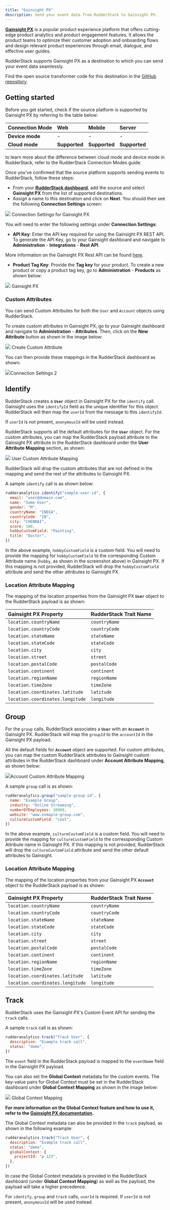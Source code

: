 ```yaml
---
title: "Gainsight PX"
description: Send your event data from RudderStack to Gainsight PX.
---
```


[**Gainsight PX**](https://www.gainsight.com/product-experience/) is a popular product experience platform that offers cutting-edge product analytics and product engagement features. It allows the product teams to optimize their customer adoption and onboarding flows and design relevant product experiences through email, dialogue, and effective user guides.

RudderStack supports Gainsight PX as a destination to which you can send your event data seamlessly.

<div class="infoBlock">
Find the open source transformer code for this destination in the <a href="https://github.com/rudderlabs/rudder-transformer/tree/master/src/v0/destinations/gainsight_px">GitHub repository</a>.
</div>

## Getting started

Before you get started, check if the source platform is supported by Gainsight PX by referring to the table below:

| **Connection Mode** | **Web**       | **Mobile**    | **Server**    |
| :------------------ | :------------ | :------------ | :------------ |
| **Device mode**     | -             | -             | -             |
| **Cloud mode**      | **Supported** | **Supported** | **Supported** |

<div class="infoBlock">
to learn more about the difference between cloud mode and device mode in RudderStack, refer to the <Link to="/destinations/rudderstack-connection-modes/">RudderStack Connection Modes</Link> guide.
</div>

Once you've confirmed that the source platform supports sending events to RudderStack, follow these steps:

- From your [**RudderStack dashboard**](https://app.rudderlabs.com/), add the source and select **Gainsight PX** from the list of supported destinations.
- Assign a name to this destination and click on **Next**. You should then see the following **Connection Settings** screen:

<img src="../../assets/gainsight-px-connection-settings-1.png" />
<span class="imageTitle">Connection Settings for Gainsight PX</span>

You will need to enter the following settings under **Connection Settings**:

- **API Key**: Enter the API key required for using the Gainsight PX REST API. To generate the API Key, go to your Gainsight dashboard and navigate to **Administration** - **Integrations** - **Rest API**.

<div class="infoBlock">

More information on the Gainsight PX Rest API can be found <a href="https://support.gainsight.com/PX/API_for_Developers/02Usage_of_Different_APIs/Work_with_the_Gainsight_PX_REST_API">here</a>.

</div>

- **Product Tag Key**: Provide the **Tag key** for your product. To create a new product or copy a product tag key, go to **Administration** - **Products** as shown below:

<img src="../../assets/gainsight-px-product-tag.png" />
<span class="imageTitle">Gainsight PX</span>

### Custom Attributes

You can send Custom Attributes for both the `User` and `Account` objects using RudderStack.

To create custom attributes in Gainsight PX, go to your Gainsight dashboard and navigate to **Administration** - **Attributes**. Then, click on the **New Attribute** button as shown in the image below:

<img src="../../assets/gainsight-px-create-attribute.png" />
<span class="imageTitle">Create Custom Attribute</span>

You can then provide these mappings in the RudderStack dashboard as shown:

<img src="https://user-images.githubusercontent.com/59817155/123422602-119dae80-d5dc-11eb-869f-6c796c821821.png" /><span class="imageTitle">Connection Settings 2</span>

## Identify

RudderStack creates a **`User`** object in Gainsight PX for the `identify` call. Gainsight uses the `identifyId` field as the unique identifier for this object. RudderStack will then map the `userId` from the message to this `identifyId`.

<div class="infoBlock">

If <code class="inline-code">userId</code> is not present, <code class="inline-code">anonymousId</code> will be used instead.

</div>

RudderStack supports all the default attributes for the **`User`** object. For the custom attributes, you can map the RudderStack payload attribute to the Gainsight PX attribute in the RudderStack dashboard under the **User Attribute Mapping** section, as shown:

<img src="../../assets/gainsight-px-user-attribute-mapping-1.png" />
<span class="imageTitle">User Custom Attribute Mapping</span>

<div class="warningBlock">

RudderStack will drop the custom attributes that are not defined in the mapping and send the rest of the attributes to Gainsight PX.

</div>

A sample `identify` call is as shown below:

```javascript
rudderanalytics.identify("sample-user-id", {
  email: "user@domain.com",
  name: "Some User",
  gender: "M",
  countryName: "INDIA",
  countryCode: "IN",
  city: "CHENNAI",
  score: 100,
  hobbyCustomField: "Painting",
  title: "Doctor",
})
```

In the above example, `hobbyCustomField` is a custom field. You will need to provide the mapping for `hobbyCustomField` to the corresponding Custom Attribute name \(`hobby`, as shown in the screenshot above\) in Gainsight PX. If this mapping is not provided, RudderStack will drop the `hobbyCustomField` attribute and send the other attributes to Gainsight PX.

### Location Attribute Mapping

The mapping of the location properties from the Gainsight PX **`User`** object to the RudderStack payload is as shown:

| **Gainsight PX Property**        | **RudderStack Trait Name** |
| :------------------------------- | :------------------------- |
| `location.countryName`           | `countryName`              |
| `location.countryCode`           | `countryCode`              |
| `location.stateName`             | `stateName`                |
| `location.stateCode`             | `stateCode`                |
| `location.city`                  | `city`                     |
| `location.street`                | `street`                   |
| `location.postalCode`            | `postalCode`               |
| `location.continent`             | `continent`                |
| `location.regionName`            | `regionName`               |
| `location.timeZone`              | `timeZone`                 |
| `location.coordinates.latitude`  | `latitude`                 |
| `location.coordinates.longitude` | `longitude`                |

## Group

For the `group` calls, RudderStack associates a **`User`** with an **`Account`** in Gainsight PX. RudderStack will map the `groupId` to the `accountId` in the Gainsight PX payload.

All the default fields for **`Account`** object are supported. For custom attributes, you can map the custom RudderStack attributes to Gainsight custom attributes in the RudderStack dashboard under **Account Attribute Mapping**, as shown below:

<img src="../../assets/gainsight-px-account-custom-attribute-mapping.png" /><span class="imageTitle">Account Custom Attribute Mapping</span>

A sample `group` call is as shown:

```javascript
rudderanalytics.group("sample-group-id", {
  name: "Example Group",
  industry: "Online Streaming",
  numberOfEmployees: 10000,
  website: "www.exmaple-group.com",
  cultureCustomField: "cool",
})
```

In the above example, `cultureCustomField` is a custom field. You will need to provide the mapping for `cultureCustomField` to the corressponding Custom Attribute name in Gainsight PX. If this mapping is not provided, RudderStack will drop the `cultureCustomField` attribute and send the other default attributes to Gainsight.

### Location Attribute Mapping

The mapping of the location properties from your Gainsight PX **`Account`** object to the RudderStack payload is as shown:

| **Gainsight PX Property**        | **RudderStack Trait Name** |
| :------------------------------- | :------------------------- |
| `location.countryName`           | `countryName`              |
| `location.countryCode`           | `countryCode`              |
| `location.stateName`             | `stateName`                |
| `location.stateCode`             | `stateCode`                |
| `location.city`                  | `city`                     |
| `location.street`                | `street`                   |
| `location.postalCode`            | `postalCode`               |
| `location.continent`             | `continent`                |
| `location.regionName`            | `regionName`               |
| `location.timeZone`              | `timeZone`                 |
| `location.coordinates.latitude`  | `latitude`                 |
| `location.coordinates.longitude` | `longitude`                |

## Track

RudderStack uses the Gainsight PX's Custom Event API for sending the `track` calls.

A sample `track` call is as shown:

```javascript
rudderanalytics.track("Track User", {
  description: "Example track call",
  status: "demo",
})
```

The `event` field in the RudderStack payload is mapped to the `eventName` field in the Gainsight PX payload.

You can also set the **Global Context** metadata for the custom events. The key-value pairs for Global Context must be set in the RudderStack dashboard under **Global Context Mapping** as shown in the image below:

<img src="../../assets/gainsight-px-global-context.png" />
<span class="imageTitle">Global Context Mapping</span>

<div class="infoBlock">

**For more information on the Global Context feature and how to use it, refer to the <a href="https://support.gainsight.com/PX/Engagements/02Engagement_Configuration/Use_Global_Context">Gainsight PX documentation</a>.**

</div>

The Global Context metadata can also be provided in the `track` payload, as shown in the following example:

```javascript
rudderanalytics.track("Track User", {
  description: "Example track call",
  status: "demo",
  globalContext: {
    projectId: "p-123",
  },
})
```

<div class="infoBlock">

In case the Global Context metadata is provided in the RudderStack dashboard (under **Global Context Mapping**) as well as the payload, the payload will take a higher precedence.

</div>

<div class="infoBlock">

For <code class="inline-code">identify</code>, <code class="inline-code">group</code> and <code class="inline-code">track</code> calls, <code class="inline-code">userId</code> is required. If <code class="inline-code">userId</code> is not present, <code class="inline-code">anonymousId</code> will be used instead.

</div>


